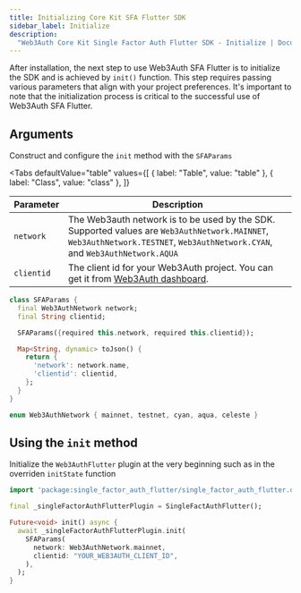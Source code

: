 ```yaml
---
title: Initializing Core Kit SFA Flutter SDK
sidebar_label: Initialize
description:
  "Web3Auth Core Kit Single Factor Auth Flutter SDK - Initialize | Documentation - Web3Auth"
---
```



After installation, the next step to use Web3Auth SFA Flutter is to initialize the SDK and is
achieved by `init()` function. This step requires passing various parameters that align with your
project preferences. It's important to note that the initialization process is critical to the
successful use of Web3Auth SFA Flutter.

## Arguments

Construct and configure the `init` method with the `SFAParams`

<Tabs
  defaultValue="table"
  values={[
    { label: "Table", value: "table" },
    { label: "Class", value: "class" },
  ]}
>

<TabItem value="table">

| Parameter  | Description                                                                                                                                                                  |
| ---------- | ---------------------------------------------------------------------------------------------------------------------------------------------------------------------------- |
| `network`  | The Web3auth network is to be used by the SDK. Supported values are `Web3AuthNetwork.MAINNET`, `Web3AuthNetwork.TESTNET`, `Web3AuthNetwork.CYAN`, and `Web3AuthNetwork.AQUA` |
| `clientid` | The client id for your Web3Auth project. You can get it from [Web3Auth dashboard](<[https://dashboard.web3auth.io/](https://dashboard.web3auth.io/login)>).                  |

</TabItem>

<TabItem value="class">

```dart
class SFAParams {
  final Web3AuthNetwork network;
  final String clientid;

  SFAParams({required this.network, required this.clientid});

  Map<String, dynamic> toJson() {
    return {
      'network': network.name,
      'clientid': clientid,
    };
  }
}

enum Web3AuthNetwork { mainnet, testnet, cyan, aqua, celeste }
```

</TabItem>

</Tabs>

## Using the `init` method

Initialize the `Web3AuthFlutter` plugin at the very beginning such as in the overriden `initState`
function

```dart title="Usage"
import 'package:single_factor_auth_flutter/single_factor_auth_flutter.dart';

final _singleFactorAuthFlutterPlugin = SingleFactAuthFlutter();

Future<void> init() async {
  await _singleFactorAuthFlutterPlugin.init(
    SFAParams(
      network: Web3AuthNetwork.mainnet,
      clientid: "YOUR_WEB3AUTH_CLIENT_ID",
    ),
  );
}
```

